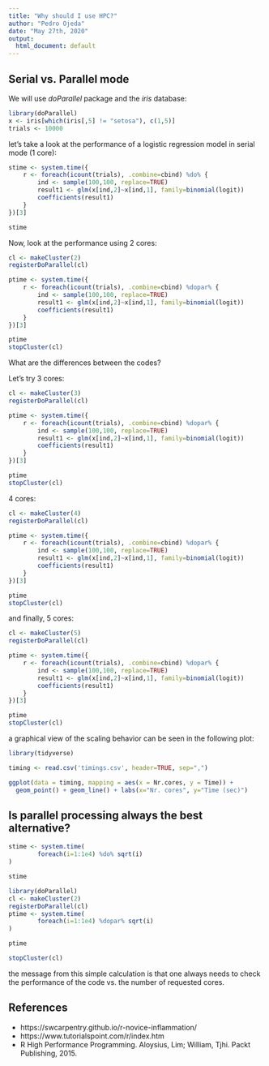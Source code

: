 ```yaml
---
title: "Why should I use HPC?"
author: "Pedro Ojeda"
date: "May 27th, 2020"
output:
  html_document: default
---
```



## Serial vs. Parallel mode

We will use *doParallel* package and the *iris* database:

```r
library(doParallel)
x <- iris[which(iris[,5] != "setosa"), c(1,5)]
trials <- 10000
```

let's take a look at the performance of a logistic regression model in serial mode (1 core):


```r
stime <- system.time({
    r <- foreach(icount(trials), .combine=cbind) %do% {
        ind <- sample(100,100, replace=TRUE)
        result1 <- glm(x[ind,2]~x[ind,1], family=binomial(logit))
        coefficients(result1)
    }
})[3]

stime
```

Now, look at the performance using 2 cores:

```r
cl <- makeCluster(2)
registerDoParallel(cl)

ptime <- system.time({
    r <- foreach(icount(trials), .combine=cbind) %dopar% {
        ind <- sample(100,100, replace=TRUE)
        result1 <- glm(x[ind,2]~x[ind,1], family=binomial(logit))
        coefficients(result1)
    }
})[3]

ptime
stopCluster(cl)
```

What are the differences between the codes?

Let's try 3 cores:

```r
cl <- makeCluster(3)
registerDoParallel(cl)

ptime <- system.time({
    r <- foreach(icount(trials), .combine=cbind) %dopar% {
        ind <- sample(100,100, replace=TRUE)
        result1 <- glm(x[ind,2]~x[ind,1], family=binomial(logit))
        coefficients(result1)
    }
})[3]

ptime
stopCluster(cl)
```

4 cores:

```r
cl <- makeCluster(4)
registerDoParallel(cl)

ptime <- system.time({
    r <- foreach(icount(trials), .combine=cbind) %dopar% {
        ind <- sample(100,100, replace=TRUE)
        result1 <- glm(x[ind,2]~x[ind,1], family=binomial(logit))
        coefficients(result1)
    }
})[3]

ptime
stopCluster(cl)
```

and finally, 5 cores:

```r
cl <- makeCluster(5)
registerDoParallel(cl)

ptime <- system.time({
    r <- foreach(icount(trials), .combine=cbind) %dopar% {
        ind <- sample(100,100, replace=TRUE)
        result1 <- glm(x[ind,2]~x[ind,1], family=binomial(logit))
        coefficients(result1)
    }
})[3]

ptime
stopCluster(cl)
```

a graphical view of the scaling behavior can be seen in the following plot:

```r
library(tidyverse)

timing <- read.csv('timings.csv', header=TRUE, sep=",")

ggplot(data = timing, mapping = aes(x = Nr.cores, y = Time)) +
  geom_point() + geom_line() + labs(x="Nr. cores", y="Time (sec)")
```


## Is parallel processing always the best alternative?

```r
stime <- system.time(
        foreach(i=1:1e4) %do% sqrt(i)
)

stime 

library(doParallel)
cl <- makeCluster(2)
registerDoParallel(cl)
ptime <- system.time( 
        foreach(i=1:1e4) %dopar% sqrt(i)
)

ptime 

stopCluster(cl)
```

the message from this simple calculation is that one always needs to check the performance of the code vs. the number of requested cores.


## References
* https://swcarpentry.github.io/r-novice-inflammation/
* https://www.tutorialspoint.com/r/index.htm
* R High Performance Programming. Aloysius, Lim; William, Tjhi. Packt Publishing, 2015.
